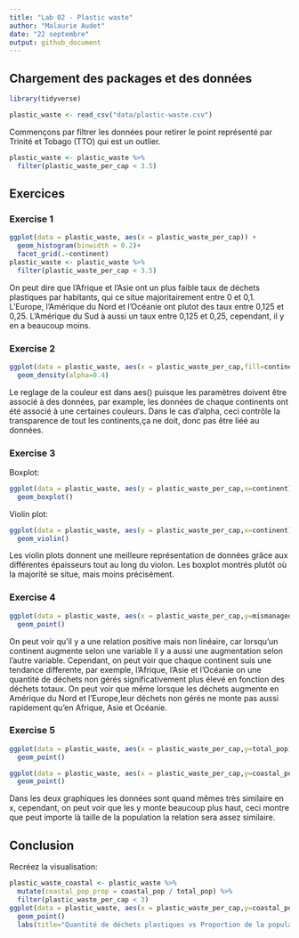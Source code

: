 ```yaml
---
title: "Lab 02 - Plastic waste"
author: "Malaurie Audet"
date: "22 septembre"
output: github_document
---
```


## Chargement des packages et des données

```r
library(tidyverse) 
```

```r
plastic_waste <- read_csv("data/plastic-waste.csv")
```

Commençons par filtrer les données pour retirer le point représenté par Trinité et Tobago (TTO) qui est un outlier.

```r
plastic_waste <- plastic_waste %>%
  filter(plastic_waste_per_cap < 3.5)
```


## Exercices

### Exercise 1

```r
ggplot(data = plastic_waste, aes(x = plastic_waste_per_cap)) +
  geom_histogram(binwidth = 0.2)+
  facet_grid(.~continent)
plastic_waste <- plastic_waste %>%
  filter(plastic_waste_per_cap < 3.5)

```
 
 On peut dire que l'Afrique et l'Asie ont un plus faible taux de déchets plastiques par habitants, qui ce situe majoritairement entre 0 et 0,1. L'Europe, l'Amérique du Nord et l'Océanie ont plutot des taux entre 0,125 et 0,25. L'Amérique du Sud à aussi un taux entre 0,125 et 0,25, cependant, il y en a beaucoup moins. 
 
### Exercise 2

```r
ggplot(data = plastic_waste, aes(x = plastic_waste_per_cap,fill=continent)) +
  geom_density(alpha=0.4)
```

Le reglage de la couleur est dans aes() puisque les paramètres doivent être associé à des données, par example, les données de chaque continents ont été associé à une certaines couleurs. Dans le cas d'alpha, ceci contrôle la transparence de tout les continents,ça ne doit, donc pas être liéé au données.

### Exercise 3

Boxplot:

```r
ggplot(data = plastic_waste, aes(y = plastic_waste_per_cap,x=continent)) +
  geom_boxplot()
```

Violin plot:

```r
ggplot(data = plastic_waste, aes(y = plastic_waste_per_cap,x=continent)) +
  geom_violin()
```

Les violin plots donnent une meilleure représentation de données grâce aux différentes épaisseurs tout au long du violon. Les boxplot montrés plutôt où la majorité se situe, mais moins précisément. 

### Exercise 4


```r
ggplot(data = plastic_waste, aes(x = plastic_waste_per_cap,y=mismanaged_plastic_waste_per_cap,color=continent)) +
  geom_point()
```

On peut voir qu'il y a une relation positive mais non linéaire, car lorsqu'un continent augmente selon une variable il y a aussi une augmentation selon l'autre variable. Cependant, on peut voir que chaque continent suis une tendance differente, par exemple, l'Afrique, l'Asie et l'Océanie on une quantité de déchets non gérés significativement plus élevé en fonction des déchets totaux. On peut voir que même lorsque les déchets augmente en Amérique du Nord et l'Europe,leur déchets non gérés ne monte pas aussi rapidement qu'en Afrique, Asie et Océanie.

### Exercise 5


```r
ggplot(data = plastic_waste, aes(x = plastic_waste_per_cap,y=total_pop)) +
  geom_point()
```

```r
ggplot(data = plastic_waste, aes(x = plastic_waste_per_cap,y=coastal_pop)) +
  geom_point()
```

Dans les deux graphiques les données sont quand mêmes très similaire en x, cependant, on peut voir que les y monte beaucoup plus haut, ceci montre que peut importe là taille de la population la relation sera assez similaire. 

## Conclusion

Recréez la visualisation:

```r
plastic_waste_coastal <- plastic_waste %>% 
  mutate(coastal_pop_prop = coastal_pop / total_pop) %>%
  filter(plastic_waste_per_cap < 3)
ggplot(data = plastic_waste, aes(x = plastic_waste_per_cap,y=coastal_pop,color=continent)) +
  geom_point()
  labs(title="Quantité de déchets plastiques vs Proportion de la population côtière",continent="Continent",x="Proportion de la population côtière(Coastal/total population)",y="Nombre de déchets plastiques par habitant",subtitle="Selon le continent")
```

